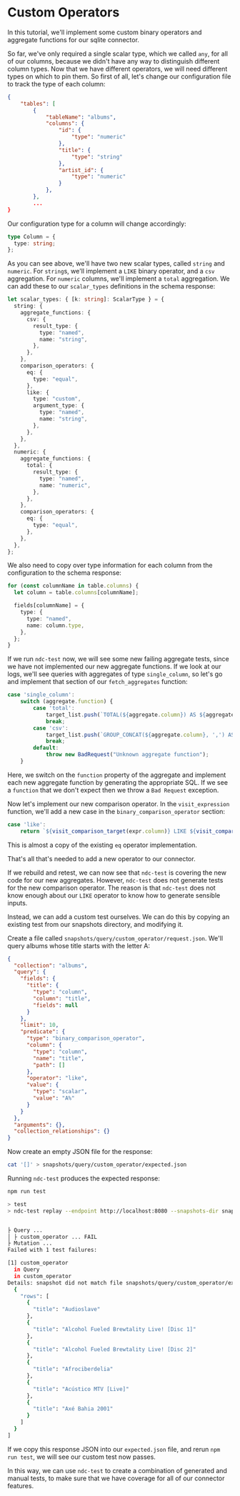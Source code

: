 # Custom Operators

In this tutorial, we'll implement some custom binary operators and aggregate functions for our sqlite connector.

So far, we've only required a single scalar type, which we called `any`, for all of our columns, because we didn't have
any way to distinguish different column types. Now that we have different operators, we will need different types on
which to pin them. So first of all, let's change our configuration file to track the type of each column:

```json
{
    "tables": [
        {
            "tableName": "albums",
            "columns": {
                "id": {
                    "type": "numeric"
                },
                "title": {
                    "type": "string"
                },
                "artist_id": {
                    "type": "numeric"
                }
            },
        },
        ...
}
```

Our configuration type for a column will change accordingly:

```typescript
type Column = {
  type: string;
};
```

As you can see above, we'll have two new scalar types, called `string` and `numeric`. For `string`s, we'll implement a
`LIKE` binary operator, and a `csv` aggregation. For `numeric` columns, we'll implement a `total` aggregation. We can
add these to our `scalar_types` definitions in the schema response:

```typescript
let scalar_types: { [k: string]: ScalarType } = {
  string: {
    aggregate_functions: {
      csv: {
        result_type: {
          type: "named",
          name: "string",
        },
      },
    },
    comparison_operators: {
      eq: {
        type: "equal",
      },
      like: {
        type: "custom",
        argument_type: {
          type: "named",
          name: "string",
        },
      },
    },
  },
  numeric: {
    aggregate_functions: {
      total: {
        result_type: {
          type: "named",
          name: "numeric",
        },
      },
    },
    comparison_operators: {
      eq: {
        type: "equal",
      },
    },
  },
};
```

We also need to copy over type information for each column from the configuration to the schema response:

```typescript
for (const columnName in table.columns) {
  let column = table.columns[columnName];

  fields[columnName] = {
    type: {
      type: "named",
      name: column.type,
    },
  };
}
```

If we run `ndc-test` now, we will see some new failing aggregate tests, since we have not implemented our new aggregate
functions. If we look at our logs, we'll see queries with aggregates of type `single_column`, so let's go and implement
that section of our `fetch_aggregates` function:

```typescript
case 'single_column':
    switch (aggregate.function) {
        case 'total':
            target_list.push(`TOTAL(${aggregate.column}) AS ${aggregateName}`);
            break;
        case 'csv':
            target_list.push(`GROUP_CONCAT(${aggregate.column}, ',') AS ${aggregateName}`);
            break;
        default:
            throw new BadRequest("Unknown aggregate function");
    }
```

Here, we switch on the `function` property of the aggregate and implement each new aggregate function by generating the
appropriate SQL. If we see a `function` that we don't expect then we throw a `Bad Request` exception.

Now let's implement our new comparison operator. In the `visit_expression` function, we'll add a new case in the
`binary_comparison_operator` section:

```typescript
case 'like':
    return `${visit_comparison_target(expr.column)} LIKE ${visit_comparison_value(parameters, expr.value)}`
```

This is almost a copy of the existing `eq` operator implementation.

That's all that's needed to add a new operator to our connector.

If we rebuild and retest, we can now see that `ndc-test` is covering the new code for our new aggregates. However,
`ndc-test` does not generate tests for the new comparison operator. The reason is that `ndc-test` does not know enough
about our `LIKE` operator to know how to generate sensible inputs.

Instead, we can add a custom test ourselves. We can do this by copying an existing test from our snapshots directory,
and modifying it.

Create a file called `snapshots/query/custom_operator/request.json`. We'll query albums whose title starts with the
letter A:

```json
{
  "collection": "albums",
  "query": {
    "fields": {
      "title": {
        "type": "column",
        "column": "title",
        "fields": null
      }
    },
    "limit": 10,
    "predicate": {
      "type": "binary_comparison_operator",
      "column": {
        "type": "column",
        "name": "title",
        "path": []
      },
      "operator": "like",
      "value": {
        "type": "scalar",
        "value": "A%"
      }
    }
  },
  "arguments": {},
  "collection_relationships": {}
}
```

Now create an empty JSON file for the response:

```sh
cat '[]' > snapshots/query/custom_operator/expected.json
```

Running `ndc-test` produces the expected response:

```sh
npm run test

> test
> ndc-test replay --endpoint http://localhost:8080 --snapshots-dir snapshots


├ Query ...
│ ├ custom_operator ... FAIL
├ Mutation ...
Failed with 1 test failures:

[1] custom_operator
  in Query
  in custom_operator
Details: snapshot did not match file snapshots/query/custom_operator/expected.json: [
  {
    "rows": [
      {
        "title": "Audioslave"
      },
      {
        "title": "Alcohol Fueled Brewtality Live! [Disc 1]"
      },
      {
        "title": "Alcohol Fueled Brewtality Live! [Disc 2]"
      },
      {
        "title": "Afrociberdelia"
      },
      {
        "title": "Acústico MTV [Live]"
      },
      {
        "title": "Axé Bahia 2001"
      }
    ]
  }
]
```

If we copy this response JSON into our `expected.json` file, and rerun `npm run test`, we will see our custom test now
passes.

In this way, we can use `ndc-test` to create a combination of generated and manual tests, to make sure that we have
coverage for all of our connector features.
